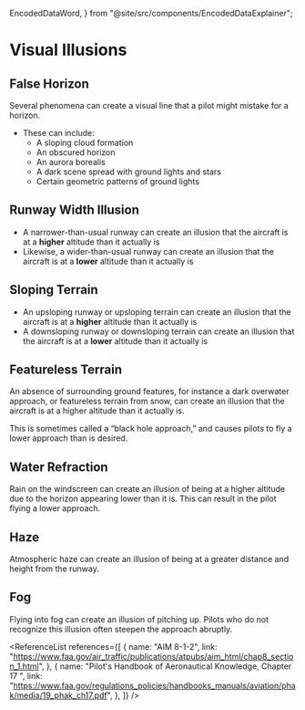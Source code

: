   EncodedDataWord,
} from "@site/src/components/EncodedDataExplainer";

# Visual Illusions

## False Horizon

Several phenomena can create a visual line that a pilot might mistake for a
horizon.

- These can include:
  - A sloping cloud formation
  - An obscured horizon
  - An aurora borealis
  - A dark scene spread with ground lights and stars
  - Certain geometric patterns of ground lights

## Runway Width Illusion

- A narrower-than-usual runway can create an illusion that the aircraft is at a
  **higher** altitude than it actually is
- Likewise, a wider-than-usual runway can create an illusion that the aircraft
  is at a **lower** altitude than it actually is

## Sloping Terrain

- An upsloping runway or upsloping terrain can create an illusion that the
  aircraft is at a **higher** altitude than it actually is
- A downsloping runway or downsloping terrain can create an illusion that the
  aircraft is at a **lower** altitude than it actually is

## Featureless Terrain

An absence of surrounding ground features, for instance a dark overwater
approach, or featureless terrain from snow, can create an illusion that the
aircraft is at a higher altitude than it actually is.

This is sometimes called a “black hole approach,” and causes pilots to fly a
lower approach than is desired.

## Water Refraction

Rain on the windscreen can create an illusion of being at a higher altitude due
to the horizon appearing lower than it is. This can result in the pilot flying a
lower approach.

## Haze

Atmospheric haze can create an illusion of being at a greater distance and
height from the runway.

## Fog

Flying into fog can create an illusion of pitching up. Pilots who do not
recognize this illusion often steepen the approach abruptly.

<ReferenceList
  references={[
    {
      name: "AIM 8-1-2",
      link: "https://www.faa.gov/air_traffic/publications/atpubs/aim_html/chap8_section_1.html",
    },
    {
      name: "Pilot's Handbook of Aeronautical Knowledge, Chapter 17 ",
      link: "https://www.faa.gov/regulations_policies/handbooks_manuals/aviation/phak/media/19_phak_ch17.pdf",
    },
  ]}
/>
